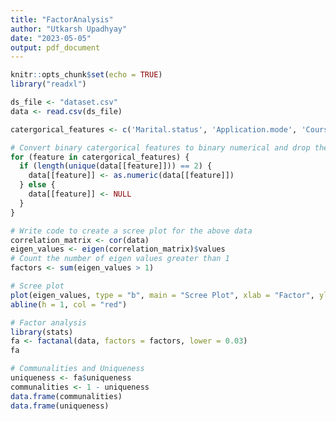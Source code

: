 ```yaml
---
title: "FactorAnalysis"
author: "Utkarsh Upadhyay"
date: "2023-05-05"
output: pdf_document
---
```


```r
knitr::opts_chunk$set(echo = TRUE)
library("readxl")
```

```r
ds_file <- "dataset.csv"
data <- read.csv(ds_file)
```

```r
catergorical_features <- c('Marital.status', 'Application.mode', 'Course', 'Daytime.evening.attendance', 'Previous.qualification', 'Nacionality', "Mother.s.qualification", "Father.s.qualification", "Mother.s.occupation", "Father.s.occupation", 'Displaced', 'Educational.special.needs', 'Debtor', 'Tuition.fees.up.to.date', 'Gender', 'Scholarship.holder', 'International', 'Target')
```

```r
# Convert binary catergorical features to binary numerical and drop the rest
for (feature in catergorical_features) {
  if (length(unique(data[[feature]])) == 2) {
    data[[feature]] <- as.numeric(data[[feature]])
  } else {
    data[[feature]] <- NULL
  }
}
```

```r
# Write code to create a scree plot for the above data
correlation_matrix <- cor(data)
eigen_values <- eigen(correlation_matrix)$values
# Count the number of eigen values greater than 1
factors <- sum(eigen_values > 1)

# Scree plot
plot(eigen_values, type = "b", main = "Scree Plot", xlab = "Factor", ylab = "Eigenvalue")
abline(h = 1, col = "red")
```

```r
# Factor analysis
library(stats)
fa <- factanal(data, factors = factors, lower = 0.03)
fa
```

```r
# Communalities and Uniqueness
uniqueness <- fa$uniqueness
communalities <- 1 - uniqueness
data.frame(communalities)
data.frame(uniqueness)
```
